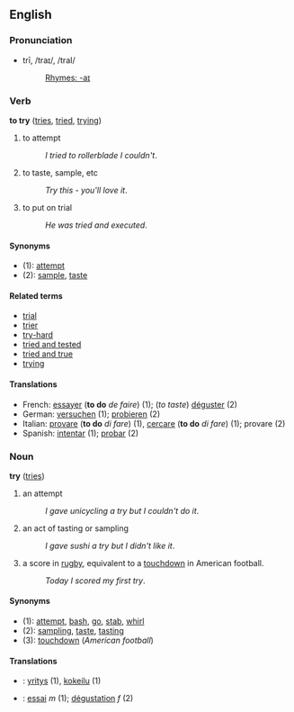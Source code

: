 ==English==
===Pronunciation===
*trī, /traɪ/, /traI/
*:[[Rhymes:English:-aɪ|Rhymes: -aɪ]]

===Verb===
'''to try''' ([[tries]], [[tried]], [[trying]])

# to attempt
#:''I tried to rollerblade I couldn't''.
# to taste, sample, etc
#:''Try this - you'll love it''.
# to put on trial
#:''He was tried and executed''.

====Synonyms====
*(1): [[attempt]]
*(2): [[sample]], [[taste]]

====Related terms====
*[[trial]]
*[[trier]]
*[[try-hard]]
*[[tried and tested]]
*[[tried and true]]
*[[trying]]

====Translations====
*French: [[essayer]] ('''to do''' ''de faire'') (1); (''to taste'') [[déguster]] (2)
*German: [[versuchen]] (1); [[probieren]] (2)
*Italian: [[provare]] ('''to do''' ''di fare'') (1), [[cercare]] ('''to do''' ''di fare'') (1); provare (2)
*Spanish: [[intentar]] (1); [[probar]] (2)

===Noun===
'''try''' ([[tries]])

# an attempt
#:''I gave unicycling a try but I couldn't do it''.
# an act of tasting or sampling
#:''I gave sushi a try but I didn't like it''.
# a score in [[rugby]], equivalent to a [[touchdown]] in American football.
#:''Today I scored my first try''.

====Synonyms====
*(1): [[attempt]], [[bash]], [[go]], [[stab]], [[whirl]]
*(2): [[sampling]], [[taste]], [[tasting]]
*(3): [[touchdown]] (''American football'')

====Translations====
*{{msg:fi}}: [[yritys]] (1), [[kokeilu]] (1)
*{{msg:fr}}: [[essai]] ''m'' (1); [[dégustation]] ''f'' (2)